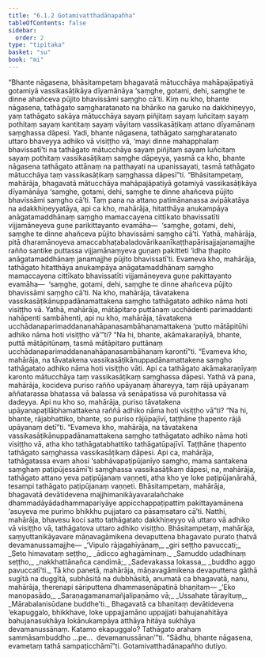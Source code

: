 ```yaml
---
title: "6.1.2 Gotamivatthadānapañha"
tableOfContents: false
sidebar:
  order: 2
type: "tipitaka"
basket: "su"
book: "mi"
---
```



<DynamicBreadcrumb />

<Division number="172" book="mi">

<Paragraph number="1072" book="mi">
“Bhante nāgasena, bhāsitampetaṃ bhagavatā mātucchāya mahāpajāpatiyā gotamiyā vassikasāṭikāya dīyamānāya ‘saṃghe, gotami, dehi, saṃghe te dinne ahañceva pūjito bhavissāmi saṃgho cā’ti. Kiṃ nu kho, bhante nāgasena, tathāgato saṃgharatanato na bhāriko na garuko na dakkhiṇeyyo, yaṃ tathāgato sakāya mātucchāya sayaṃ piñjitaṃ sayaṃ luñcitaṃ sayaṃ pothitaṃ sayaṃ kantitaṃ sayaṃ vāyitaṃ vassikasāṭikaṃ attano dīyamānaṃ saṃghassa dāpesi. Yadi, bhante nāgasena, tathāgato saṃgharatanato uttaro bhaveyya adhiko vā visiṭṭho vā, ‘mayi dinne mahapphalaṃ bhavissatī’ti na tathāgato mātucchāya sayaṃ piñjitaṃ sayaṃ luñcitaṃ sayaṃ pothitaṃ vassikasāṭikaṃ saṃghe dāpeyya, yasmā ca kho, bhante nāgasena tathāgato attānaṃ na patthayati na upanissayati, tasmā tathāgato mātucchāya taṃ vassikasāṭikaṃ saṃghassa dāpesī”ti.
</Paragraph>

<Paragraph number="1073" book="mi">
“Bhāsitampetaṃ, mahārāja, bhagavatā mātucchāya mahāpajāpatiyā gotamiyā vassikasāṭikāya dīyamānāya ‘saṃghe, gotami, dehi, saṃghe te dinne ahañceva pūjito bhavissāmi saṃgho cā’ti. Taṃ pana na attano patimānanassa avipākatāya na adakkhiṇeyyatāya, api ca kho, mahārāja, hitatthāya anukampāya anāgatamaddhānaṃ saṃgho mamaccayena cittīkato bhavissatīti vijjamāneyeva guṇe parikittayanto evamāha—  ‘saṃghe, gotami, dehi, saṃghe te dinne ahañceva pūjito bhavissāmi saṃgho cā’ti.
</Paragraph>

<Paragraph number="1074" book="mi">
Yathā, mahārāja, pitā dharamānoyeva amaccabhaṭabaladovārikaanīkaṭṭhapārisajjajanamajjhe rañño santike puttassa vijjamānaṃyeva guṇaṃ pakitteti ‘idha ṭhapito anāgatamaddhānaṃ janamajjhe pūjito bhavissatī’ti. Evameva kho, mahārāja, tathāgato hitatthāya anukampāya anāgatamaddhānaṃ saṃgho mamaccayena cittīkato bhavissatīti vijjamāneyeva guṇe pakittayanto evamāha—  ‘saṃghe, gotami, dehi, saṃghe te dinne ahañceva pūjito bhavissāmi saṃgho cā’ti.
</Paragraph>

<Paragraph number="1075" book="mi">
Na kho, mahārāja, tāvatakena vassikasāṭikānuppadānamattakena saṃgho tathāgatato adhiko nāma hoti visiṭṭho vā. Yathā, mahārāja, mātāpitaro puttānaṃ ucchādenti parimaddanti nahāpenti sambāhenti, api nu kho, mahārāja, tāvatakena ucchādanaparimaddananahāpanasambāhanamattakena ‘putto mātāpitūhi adhiko nāma hoti visiṭṭho vā’”ti? “Na hi, bhante, akāmakaraṇīyā, bhante, puttā mātāpitūnaṃ, tasmā mātāpitaro puttānaṃ ucchādanaparimaddananahāpanasambāhanaṃ karontī”ti. “Evameva kho, mahārāja, na tāvatakena vassikasāṭikānuppadānamattakena saṃgho tathāgatato adhiko nāma hoti visiṭṭho vāti. Api ca tathāgato akāmakaraṇīyaṃ karonto mātucchāya taṃ vassikasāṭikaṃ saṃghassa dāpesi.
</Paragraph>

<Paragraph number="1076" book="mi">
Yathā vā pana, mahārāja, kocideva puriso rañño upāyanaṃ āhareyya, taṃ rājā upāyanaṃ aññatarassa bhaṭassa vā balassa vā senāpatissa vā purohitassa vā dadeyya. Api nu kho so, mahārāja, puriso tāvatakena upāyanapaṭilābhamattakena raññā adhiko nāma hoti visiṭṭho vā”ti? “Na hi, bhante, rājabhattiko, bhante, so puriso rājūpajīvī, taṭṭhāne ṭhapento rājā upāyanaṃ detī”ti. “Evameva kho, mahārāja, na tāvatakena vassikasāṭikānuppadānamattakena saṃgho tathāgatato adhiko nāma hoti visiṭṭho vā, atha kho tathāgatabhattiko tathāgatūpajīvī. Taṭṭhāne ṭhapento tathāgato saṃghassa vassikasāṭikaṃ dāpesi.
</Paragraph>

<Paragraph number="1077" book="mi">
Api ca, mahārāja, tathāgatassa evaṃ ahosi ‘sabhāvapaṭipūjanīyo saṃgho, mama santakena saṃghaṃ paṭipūjessāmī’ti saṃghassa vassikasāṭikaṃ dāpesi, na, mahārāja, tathāgato attano yeva paṭipūjanaṃ vaṇṇeti, atha kho ye loke paṭipūjanārahā, tesampi tathāgato paṭipūjanaṃ vaṇṇeti.
</Paragraph>

<Paragraph number="1078" book="mi">
Bhāsitampetaṃ, mahārāja, bhagavatā devātidevena majjhimanikāyavaralañchake dhammadāyādadhammapariyāye appicchappaṭipattiṃ pakittayamānena ‘asuyeva me purimo bhikkhu pujjataro ca pāsaṃsataro cā’ti. Natthi, mahārāja, bhavesu koci satto tathāgatato dakkhiṇeyyo vā uttaro vā adhiko vā visiṭṭho vā, tathāgatova uttaro adhiko visiṭṭho.
</Paragraph>

<Paragraph number="1079" book="mi">
Bhāsitampetaṃ, mahārāja, saṃyuttanikāyavare māṇavagāmikena devaputtena bhagavato purato ṭhatvā devamanussamajjhe—
</Paragraph>

<Paragraph number="1080" type="verses" book="mi">
_‘Vipulo rājagahīyānaṃ,_  
_giri seṭṭho pavuccati;_  
_Seto himavataṃ seṭṭho,_  
_ādicco aghagāminaṃ._  

</Paragraph>

<Paragraph number="1081" type="verses" book="mi">
_Samuddo udadhinaṃ seṭṭho,_  
_nakkhattānañca candimā;_  
_Sadevakassa lokassa,_  
_buddho aggo pavuccatī’ti._  

</Paragraph>

<Paragraph number="1082" book="mi">
Tā kho panetā, mahārāja, māṇavagāmikena devaputtena gāthā sugītā na duggītā, subhāsitā na dubbhāsitā, anumatā ca bhagavatā, nanu, mahārāja, therenapi sāriputtena dhammasenāpatinā bhaṇitaṃ—
</Paragraph>

<Paragraph number="1083" type="verses" book="mi">
_‘Eko manopasādo,_  
_Saraṇagamanamañjalipaṇāmo vā;_  
_Ussahate tārayituṃ,_  
_Mārabalanisūdane buddhe’ti._  

</Paragraph>

<Paragraph number="1084" book="mi">
Bhagavatā ca bhaṇitaṃ devātidevena ‘ekapuggalo, bhikkhave, loke uppajjamāno uppajjati bahujanahitāya bahujanasukhāya lokānukampāya atthāya hitāya sukhāya devamanussānaṃ. Katamo ekapuggalo? Tathāgato arahaṃ sammāsambuddho …pe…  devamanussānan’”ti. “Sādhu, bhante nāgasena, evametaṃ tathā sampaṭicchāmī”ti.

</Paragraph>
</Division>

<Paragraph number="1085" type="center" book="mi">
Gotamivatthadānapañho dutiyo.
</Paragraph>